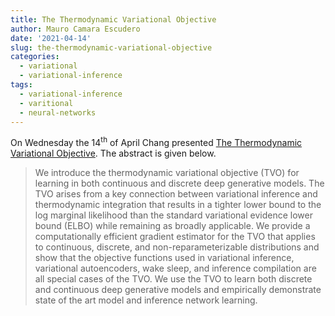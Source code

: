 ```yaml
---
title: The Thermodynamic Variational Objective
author: Mauro Camara Escudero
date: '2021-04-14'
slug: the-thermodynamic-variational-objective
categories:
  - variational
  - variational-inference
tags:
  - variational-inference
  - varitional
  - neural-networks
---
```


On Wednesday the $14^{\text{th}}$ of April Chang presented [The Thermodynamic Variational Objective](https://arxiv.org/pdf/1907.00031.pdf). The abstract is given below.

> We introduce the thermodynamic variational objective (TVO) for learning in both
continuous and discrete deep generative models. The TVO arises from a key
connection between variational inference and thermodynamic integration that
results in a tighter lower bound to the log marginal likelihood than the standard
variational evidence lower bound (ELBO) while remaining as broadly applicable.
We provide a computationally efficient gradient estimator for the TVO that applies
to continuous, discrete, and non-reparameterizable distributions and show that the
objective functions used in variational inference, variational autoencoders, wake
sleep, and inference compilation are all special cases of the TVO. We use the
TVO to learn both discrete and continuous deep generative models and empirically
demonstrate state of the art model and inference network learning.

